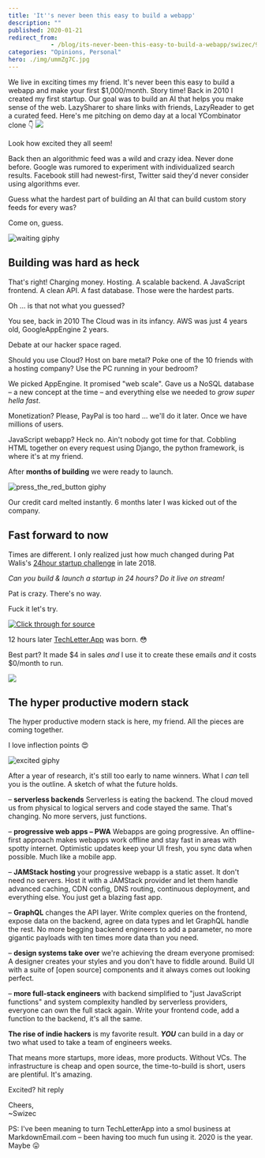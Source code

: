 ```yaml
---
title: 'It''s never been this easy to build a webapp'
description: ""
published: 2020-01-21
redirect_from: 
            - /blog/its-never-been-this-easy-to-build-a-webapp/swizec/9295
categories: "Opinions, Personal"
hero: ./img/ummZg7C.jpg
---
```

We live in exciting times my friend. It&#x27;s never been this easy to build a webapp and make your first \$1,000/month. Story time! Back in 2010 I created my first startup. Our goal was to build an AI that helps you make sense of the web. LazySharer to share links with friends, LazyReader to get a curated feed. Here&#x27;s me pitching on demo day at a local YCombinator clone 👇 ![](./img/ummZg7C.jpg)

Look how excited they all seem!

Back then an algorithmic feed was a wild and crazy idea. Never done before. Google was rumored to experiment with individualized search results. Facebook still had newest-first, Twitter said they&#x27;d never consider using algorithms ever.

Guess what the hardest part of building an AI that can build custom story feeds for every was?

Come on, guess.

![waiting giphy](./img/media-QBd2kLB5qDmysEXre9-giphy.gif)

## Building was hard as heck

That&#x27;s right! Charging money. Hosting. A scalable backend. A JavaScript frontend. A clean API. A fast database. Those were the hardest parts.

Oh ... is that not what you guessed?

You see, back in 2010 The Cloud was in its infancy. AWS was just 4 years old, GoogleAppEngine 2 years.

Debate at our hacker space raged.

Should you use Cloud? Host on bare metal? Poke one of the 10 friends with a hosting company? Use the PC running in your bedroom?

We picked AppEngine. It promised &quot;web scale&quot;. Gave us a NoSQL database – a new concept at the time – and everything else we needed to _grow super hella fast_.

Monetization? Please, PayPal is too hard ... we&#x27;ll do it later. Once we have millions of users.

JavaScript webapp? Heck no. Ain&#x27;t nobody got time for that. Cobbling HTML together on every request using Django, the python framework, is where it&#x27;s at my friend.

After **months of building** we were ready to launch.

![press_the_red_button giphy](./img/media-ZEr5tiKWdvpfYa2L9V-giphy-downsized-medium.gif)

Our credit card melted instantly. 6 months later I was kicked out of the company.

## Fast forward to now

Times are different. I only realized just how much changed during Pat Walis&#x27;s [24hour startup challenge](https://24hrstartup.com/) in late 2018.

_Can you build &amp; launch a startup in 24 hours? Do it live on stream!_

Pat is crazy. There&#x27;s no way.

Fuck it let&#x27;s try.

[![Click through for source](./img/techletter.app-screenshot-1579623605886.png)](https://www.youtube.com/watch?v=sqlC1zNYG4M)

12 hours later [TechLetter.App](https://techletter.app) was born. 😳

Best part? It made $4 in sales _and_ I use it to create these emails _and_ it costs $0/month to run.

![](./img/parrots-hd-parrot.gif)

## The hyper productive modern stack

The hyper productive modern stack is here, my friend. All the pieces are coming together.

I love inflection points 😍

![excited giphy](./img/media-xTiN0CNHgoRf1Ha7CM-giphy.gif)

After a year of research, it&#x27;s still too early to name winners. What I _can_ tell you is the outline. A sketch of what the future holds.

– **serverless backends** Serverless is eating the backend. The cloud moved us from physical to logical servers and code stayed the same. That&#x27;s changing. No more servers, just functions.

– **progressive web apps – PWA** Webapps are going progressive. An offline-first approach makes webapps work offline and stay fast in areas with spotty internet. Optimistic updates keep your UI fresh, you sync data when possible. Much like a mobile app.

– **JAMStack hosting** your progressive webapp is a static asset. It don&#x27;t need no servers. Host it with a JAMStack provider and let them handle advanced caching, CDN config, DNS routing, continuous deployment, and everything else. You just get a blazing fast app.

– **GraphQL** changes the API layer. Write complex queries on the frontend, expose data on the backend, agree on data types and let GraphQL handle the rest. No more begging backend engineers to add a parameter, no more gigantic payloads with ten times more data than you need.

– **design systems take over** we&#x27;re achieving the dream everyone promised: A designer creates your styles and you don&#x27;t have to fiddle around. Build UI with a suite of \[open source] components and it always comes out looking perfect.

– **more full-stack engineers** with backend simplified to &quot;just JavaScript functions&quot; and system complexity handled by serverless providers, everyone can own the full stack again. Write your frontend code, add a function to the backend, it&#x27;s all the same.

**The rise of indie hackers** is my favorite result. **_YOU_** can build in a day or two what used to take a team of engineers weeks.

That means more startups, more ideas, more products. Without VCs. The infrastructure is cheap and open source, the time-to-build is short, users are plentiful. It&#x27;s amazing.

Excited? hit reply

Cheers,  
~Swizec

PS: I&#x27;ve been meaning to turn TechLetterApp into a smol business at MarkdownEmail.com – been having too much fun using it. 2020 is the year. Maybe 😛
